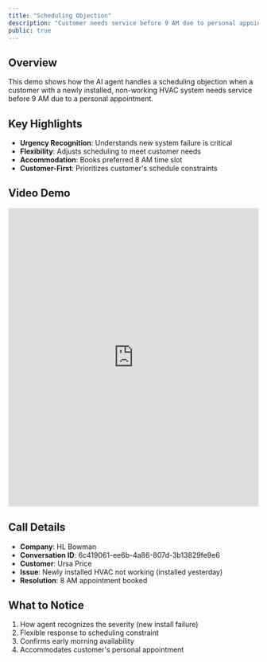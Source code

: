 ```yaml
---
title: "Scheduling Objection"
description: "Customer needs service before 9 AM due to personal appointment"
public: true
---
```


## Overview

This demo shows how the AI agent handles a scheduling objection when a customer with a newly installed, non-working HVAC system needs service before 9 AM due to a personal appointment.

## Key Highlights

- **Urgency Recognition**: Understands new system failure is critical
- **Flexibility**: Adjusts scheduling to meet customer needs
- **Accommodation**: Books preferred 8 AM time slot
- **Customer-First**: Prioritizes customer's schedule constraints

## Video Demo

<iframe
  src="https://share.descript.com/embed/U1lFQKeUL5D"
  width="100%"
  height="600"
  frameBorder="0"
  allowFullScreen
  className="rounded-xl"
></iframe>

## Call Details

- **Company**: HL Bowman
- **Conversation ID**: 6c419061-ee6b-4a86-807d-3b13829fe9e6
- **Customer**: Ursa Price
- **Issue**: Newly installed HVAC not working (installed yesterday)
- **Resolution**: 8 AM appointment booked

## What to Notice

1. How agent recognizes the severity (new install failure)
2. Flexible response to scheduling constraint
3. Confirms early morning availability
4. Accommodates customer's personal appointment